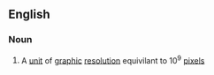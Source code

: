 ==English==

===Noun===
{{en-noun}}

# A [[unit]] of [[graphic]] [[resolution]] equivilant to 10<sup>9</sup> [[pixel]]s
